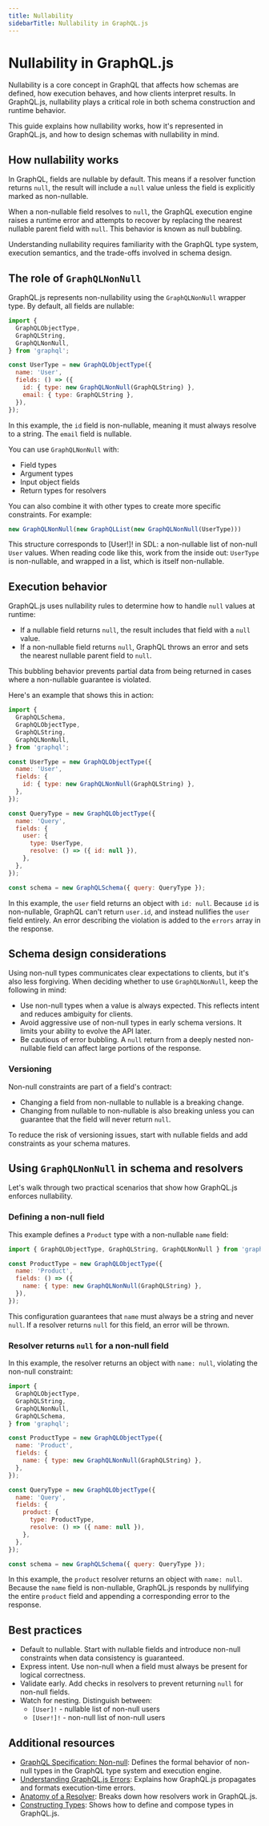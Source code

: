 ```yaml
---
title: Nullability
sidebarTitle: Nullability in GraphQL.js
---
```


# Nullability in GraphQL.js

Nullability is a core concept in GraphQL that affects how schemas are defined,
how execution behaves, and how clients interpret results. In GraphQL.js,
nullability plays a critical role in both schema construction and
runtime behavior.

This guide explains how nullability works, how it's represented in GraphQL.js,
and how to design schemas with nullability in mind.

## How nullability works

In GraphQL, fields are nullable by default. This means if a resolver function
returns `null`, the result will include a `null` value unless the field is
explicitly marked as non-nullable. 

When a non-nullable field resolves to `null`, the GraphQL execution engine 
raises a runtime error and attempts to recover by replacing the nearest 
nullable parent field with `null`. This behavior is known
as null bubbling.

Understanding nullability requires familiarity with the GraphQL type system,
execution semantics, and the trade-offs involved in schema design.

## The role of `GraphQLNonNull`

GraphQL.js represents non-nullability using the `GraphQLNonNull` wrapper type.
By default, all fields are nullable:

```js
import {
  GraphQLObjectType,
  GraphQLString,
  GraphQLNonNull,
} from 'graphql';

const UserType = new GraphQLObjectType({
  name: 'User',
  fields: () => ({
    id: { type: new GraphQLNonNull(GraphQLString) },
    email: { type: GraphQLString },
  }),
});
```

In this example, the `id` field is non-nullable, meaning it must always
resolve to a string. The `email` field is nullable.

You can use `GraphQLNonNull` with:

- Field types
- Argument types
- Input object fields
- Return types for resolvers

You can also combine it with other types to create more
specific constraints. For example:

```js
new GraphQLNonNull(new GraphQLList(new GraphQLNonNull(UserType)))
```

This structure corresponds to [User!]! in SDL: a non-nullable list of non-null
`User` values. When reading code like this, work from the inside out: `UserType`
is non-nullable, and wrapped in a list, which is itself non-nullable.

## Execution behavior

GraphQL.js uses nullability rules to determine how to handle `null` values
at runtime:

- If a nullable field returns `null`, the result includes that field with
a `null` value.
- If a non-nullable field returns `null`, GraphQL throws an error and
sets the nearest nullable parent field to `null`.

This bubbling behavior prevents partial data from being returned in cases where
a non-nullable guarantee is violated.

Here's an example that shows this in action:

```js
import {
  GraphQLSchema,
  GraphQLObjectType,
  GraphQLString,
  GraphQLNonNull,
} from 'graphql';

const UserType = new GraphQLObjectType({
  name: 'User',
  fields: {
    id: { type: new GraphQLNonNull(GraphQLString) },
  },
});

const QueryType = new GraphQLObjectType({
  name: 'Query',
  fields: {
    user: {
      type: UserType,
      resolve: () => ({ id: null }),
    },
  },
});

const schema = new GraphQLSchema({ query: QueryType });
```

In this example, the `user` field returns an object with `id: null`.
Because `id` is non-nullable, GraphQL can't return `user.id`, and instead
nullifies the `user` field entirely. An error describing the violation is
added to the `errors` array in the response.

## Schema design considerations

Using non-null types communicates clear expectations to clients, but it's
also less forgiving. When deciding whether to use `GraphQLNonNull`, keep
the following in mind:

- Use non-null types when a value is always expected. This reflects intent
and reduces ambiguity for clients.
- Avoid aggressive use of non-null types in early schema versions. It limits
your ability to evolve the API later.
- Be cautious of error bubbling. A `null` return from a deeply nested non-nullable
field can affect large portions of the response.

### Versioning

Non-null constraints are part of a field's contract:

- Changing a field from non-nullable to nullable is a breaking change.
- Changing from nullable to non-nullable is also breaking unless you can
guarantee that the field will never return `null`.

To reduce the risk of versioning issues, start with nullable fields and add
constraints as your schema matures.

## Using `GraphQLNonNull` in schema and resolvers

Let's walk through two practical scenarios that show how GraphQL.js enforces
nullability.

### Defining a non-null field

This example defines a `Product` type with a non-nullable `name` field:

```js
import { GraphQLObjectType, GraphQLString, GraphQLNonNull } from 'graphql';

const ProductType = new GraphQLObjectType({
  name: 'Product',
  fields: () => ({
    name: { type: new GraphQLNonNull(GraphQLString) },
  }),
});
```

This configuration guarantees that `name` must always be a string
and never `null`. If a resolver returns `null` for this field, an
error will be thrown.

### Resolver returns `null` for a non-null field

In this example, the resolver returns an object with `name: null`, violating
the non-null constraint:

```js
import {
  GraphQLObjectType,
  GraphQLString,
  GraphQLNonNull,
  GraphQLSchema,
} from 'graphql';

const ProductType = new GraphQLObjectType({
  name: 'Product',
  fields: {
    name: { type: new GraphQLNonNull(GraphQLString) },
  },
});

const QueryType = new GraphQLObjectType({
  name: 'Query',
  fields: {
    product: {
      type: ProductType,
      resolve: () => ({ name: null }),
    },
  },
});

const schema = new GraphQLSchema({ query: QueryType });
```

In this example, the `product` resolver returns an object with `name: null`.
Because the `name` field is non-nullable, GraphQL.js responds by
nullifying the entire `product` field and appending a 
corresponding error to the response.

## Best practices

- Default to nullable. Start with nullable fields and introduce non-null
constraints when data consistency is guaranteed.
- Express intent. Use non-null when a field must always be present for logical
correctness.
- Validate early. Add checks in resolvers to prevent returning `null` for
non-null fields.
- Watch for nesting. Distinguish between:
    - `[User]!` - nullable list of non-null users
    - `[User!]!` - non-null list of non-null users

## Additional resources

- [GraphQL Specification: Non-null](https://spec.graphql.org/draft/#sec-Non-Null):
Defines the formal behavior of non-null types in the GraphQL type system and
execution engine.
- [Understanding GraphQL.js Errors](website\pages\docs\graphql-errors.mdx): Explains
how GraphQL.js propagates and formats execution-time errors.
- [Anatomy of a Resolver](website\pages\docs\resolver-anatomy.mdx): Breaks down
how resolvers work in GraphQL.js.
- [Constructing Types](website\pages\docs\constructing-types.mdx): Shows how
to define and compose types in GraphQL.js.
